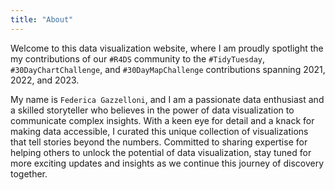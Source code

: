 ```yaml
---
title: "About"
---
```



Welcome to this data visualization website, where I am proudly spotlight the my contributions of our `#R4DS` community to the `#TidyTuesday`, `#30DayChartChallenge`, and `#30DayMapChallenge` contributions spanning 2021, 2022, and 2023.

My name is `Federica Gazzelloni`, and I am a passionate data enthusiast and a skilled storyteller who believes in the power of data visualization to communicate complex insights. With a keen eye for detail and a knack for making data accessible, I curated this unique collection of visualizations that tell stories beyond the numbers. Committed to sharing expertise for helping others to unlock the potential of data visualization, stay tuned for more exciting updates and insights as we continue this journey of discovery together.



